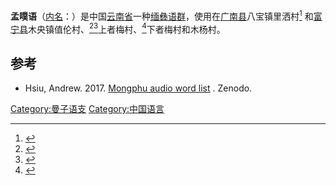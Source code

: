 {{Infobox language
|name=孟噗语
|nativename=
|states=中国
|ethnicity=[[彝族|彝族]]
|speakers=~500
|date=2015
|ref=<ref name="Hsiu2017">Hsiu, Andrew. 2017. [https://sites.google.com/site/msealangs/mondzish-branch/mongphu Mongphu audio word list]{{Wayback|url=https://sites.google.com/site/msealangs/mondzish-branch/mongphu |date=20201009124613 }}. Zenodo. http://doi.org/10.5281/zenodo.1123361</ref>
|familycolor=汉藏语系
|fam1=([[藏缅语族|藏缅语族]])
|fam2=[[缅彝语群|缅彝语群]]
|fam3=[[曼子语支|曼子语支]]
|script=
|iso3=none
|glotto=none
|glottorefname=
}}

'''孟噗语'''（[[外名与内名|内名]]：''{{IPA|mɔŋ55 pʰɤ21}}''）是中国[[云南省|云南省]]一种[[缅彝语群|缅彝语群]]，使用在[[广南县|广南县]]八宝镇里洒村<ref>{{Cite web |url=http://www.ynszxc.gov.cn/villagePage/vIndex.aspx?departmentid=258866 |title=广南县八宝镇杨柳树村民委里洒自然村 |access-date=2021-04-02 |archive-date=2018-08-15 |archive-url=https://web.archive.org/web/20180815164129/http://www.ynszxc.gov.cn/villagePage/vIndex.aspx?departmentid=258866 }}</ref> 和[[富宁县|富宁县]]木央镇值伦村、<ref>{{Cite web |url=http://www.ynszxc.gov.cn/villagePage/vIndex.aspx?departmentid=206610 |title=富宁县木央镇木兄坪村委会直伦一村小组 |access-date=2021-04-02 |archive-date=2017-12-27 |archive-url=https://web.archive.org/web/20171227070402/http://www.ynszxc.gov.cn/villagePage/vIndex.aspx?departmentid=206610 }}</ref><ref>{{Cite web |url=http://www.ynszxc.gov.cn/villagePage/vIndex.aspx?departmentid=206609 |title=富宁县木央镇木兄坪村委会直伦二村小组 |access-date=2021-04-02 |archive-date=2017-12-27 |archive-url=https://web.archive.org/web/20171227121815/http://www.ynszxc.gov.cn/villagePage/vIndex.aspx?departmentid=206609 }}</ref>上者梅村、<ref>{{Cite web |url=http://www.ynszxc.gov.cn/villagePage/vIndex.aspx?departmentid=206600 |title=富宁县木央镇木兄坪村委会上者梅村小组 |access-date=2021-04-02 |archive-date=2017-12-27 |archive-url=https://web.archive.org/web/20171227121848/http://www.ynszxc.gov.cn/villagePage/vIndex.aspx?departmentid=206600 }}</ref>下者梅村和木杨村。{{Citation needed|有数百名使用者。似乎和普标彝语、麻峨语的亲缘关系最近。|time=2021-04-02}}



==参考==
{{reflist}}
*Hsiu, Andrew. 2017. [https://sites.google.com/site/msealangs/mondzish-branch/mongphu Mongphu audio word list] {{Wayback|url=https://sites.google.com/site/msealangs/mondzish-branch/mongphu |date=20201009124613 }}. Zenodo. {{doi|10.5281/zenodo.1123361}}

{{汉藏语系}}
{{中国语言}}
{{Lolo-Burmese languages}}

[[Category:曼子语支|Category:曼子语支]]
[[Category:中国语言|Category:中国语言]]

{{SinoTibetan-lang-stub}}